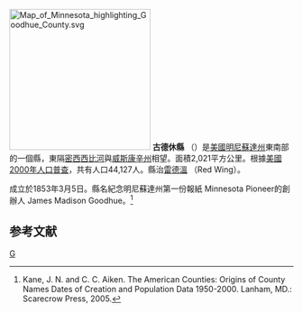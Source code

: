 {{noteTA
|T=zh-hans:古德休县 (明尼苏达州);zh-hk:古德休縣 (明尼蘇達州);zh-tw:古德休郡 (明尼蘇達州);
}}

[[File:Map_of_Minnesota_highlighting_Goodhue_County.svg|250px]]
'''古德休縣''' （{{lang-en|Goodhue County}}）是[[美國|美國]][[明尼蘇達州|明尼蘇達州]]東南部的一個縣，東隔[[密西西比河|密西西比河]]與[[威斯康辛州|威斯康辛州]]相望。面積2,021平方公里。根據[[美國2000年人口普查|美國2000年人口普查]]，共有人口44,127人。縣治[[雷德溫_(明尼蘇達州)|雷德溫]] （Red Wing）。

成立於1853年3月5日。縣名紀念明尼蘇達州第一份報紙 Minnesota Pioneer的創辦人 James Madison Goodhue。<ref>Kane, J. N. and C. C. Aiken. The American Counties: Origins of County Names Dates of Creation and Population Data 1950-2000. Lanham, MD.: Scarecrow Press, 2005. </ref>

== 参考文献 ==
<div class="references-small">
<references />
</div>

[[Category:明尼苏达州行政区划|G]]